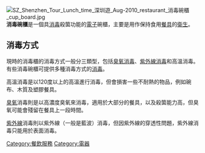 {{Unreferenced|time=2021-11-14T02:03:54+00:00}}
[[File:SZ_Shenzhen_Tour_Lunch_time_深圳遊_Aug-2010_restaurant_消毒碗櫃_cup_board.jpg|thumb]]
'''消毒碗櫃'''是一個具[[消毒|消毒]]殺箘功能的[[電子|電子]]碗櫃，主要是用作保持食用[[餐具|餐具]]的[[衛生|衛生]]。

==消毒方式==
現時的消毒櫃的消毒方式一般分三類型，包括[[臭氧|臭氧]][[消毒|消毒]]、[[紫外線|紫外線]][[消毒|消毒]]和高溫消毒。有些消毒碗櫃可提供多種消毒方式的[[消毒|消毒]]。

高溫消毒是以120度以上的高溫進行消毒，但會損害一些不耐熱的物品，例如碗布、木質及塑膠餐具。

[[臭氧|臭氧]]消毒則是以高濃度臭氧來消毒，適用於大部分的餐具，以及殺箘能力高，但臭氧可能會殘留在餐具上一段時間。

[[紫外線|紫外線]]消毒則以紫外線（一般是藍波）消毒，但因紫外線的穿透性問題，紫外線消毒只能用於表面消毒。

{{Thing-stub}}
[[Category:餐飲服務|Category:餐飲服務]]
[[Category:電器|Category:電器]]